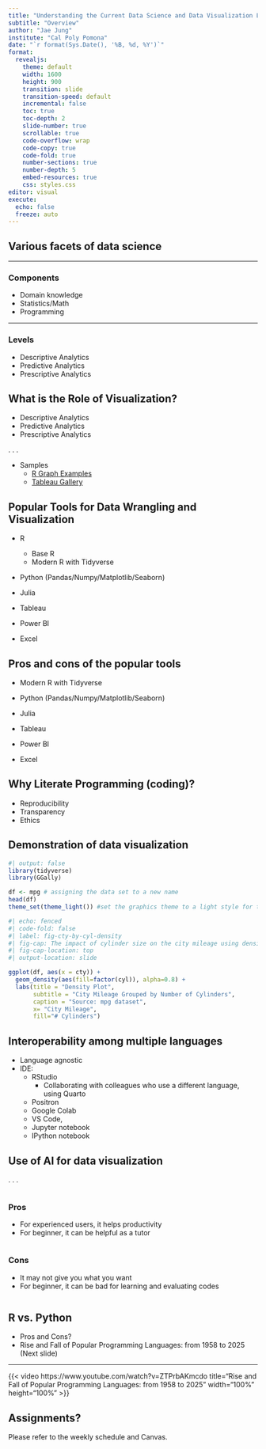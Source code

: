 ```yaml
---
title: "Understanding the Current Data Science and Data Visualization Landscape"
subtitle: "Overview"
author: "Jae Jung"
institute: "Cal Poly Pomona"
date: "`r format(Sys.Date(), '%B, %d, %Y')`"
format: 
  revealjs:
    theme: default
    width: 1600
    height: 900
    transition: slide
    transition-speed: default
    incremental: false
    toc: true
    toc-depth: 2
    slide-number: true
    scrollable: true
    code-overflow: wrap
    code-copy: true
    code-fold: true
    number-sections: true
    number-depth: 5
    embed-resources: true
    css: styles.css
editor: visual
execute: 
  echo: false
  freeze: auto
---
```


## Various facets of data science

------------------------------------------------------------------------

### Components

-   Domain knowledge
-   Statistics/Math
-   Programming

------------------------------------------------------------------------

### Levels

-   Descriptive Analytics
-   Predictive Analytics
-   Prescriptive Analytics

## What is the Role of Visualization?

-   Descriptive Analytics
-   Predictive Analytics
-   Prescriptive Analytics

. . .

-   Samples
    -   [R Graph Examples](https://r-graph-gallery.com/best-r-chart-examples.html)
    -   [Tableau Gallery](https://www.tableau.com/viz-gallery)

## Popular Tools for Data Wrangling and Visualization

::: incremental
-   R

    -   Base R
    -   Modern R with Tidyverse

-   Python (Pandas/Numpy/Matplotlib/Seaborn)

-   Julia

-   Tableau

-   Power BI

-   Excel
:::

## Pros and cons of the popular tools

::: highlight-muted
-   Modern R with Tidyverse

-   Python (Pandas/Numpy/Matplotlib/Seaborn)

-   Julia

-   Tableau

-   Power BI

-   Excel
:::

## Why Literate Programming (coding)?

::: incremental
-   Reproducibility
-   Transparency
-   Ethics
:::

## Demonstration of data visualization

```r
#| output: false
library(tidyverse)
library(GGally)

df <- mpg # assigning the data set to a new name
head(df)
theme_set(theme_light()) #set the graphics theme to a light style for this R session.
```

```r
#| echo: fenced
#| code-fold: false
#| label: fig-cty-by-cyl-density
#| fig-cap: The impact of cylinder size on the city mileage using density plot
#| fig-cap-location: top
#| output-location: slide

ggplot(df, aes(x = cty)) +
  geom_density(aes(fill=factor(cyl)), alpha=0.8) +
  labs(title = "Density Plot",
       subtitle = "City Mileage Grouped by Number of Cylinders",
       caption = "Source: mpg dataset",
       x= "City Mileage",  
       fill="# Cylinders") 
```

## Interoperability among multiple languages

-   Language agnostic
-   IDE:
    -   RStudio
        -   Collaborating with colleagues who use a different language, using Quarto
    -   Positron
    -   Google Colab
    -   VS Code,
    -   Jupyter notebook
    -   IPython notebook

## Use of AI for data visualization

. . .

:::::: columns
::::: incremental
::: column
### Pros

-   For experienced users, it helps productivity
-   For beginner, it can be helpful as a tutor
:::

::: column
### Cons

-   It may not give you what you want
-   For beginner, it can be bad for learning and evaluating codes
:::
:::::
::::::

## R vs. Python

-   Pros and Cons?
-   Rise and Fall of Popular Programming Languages: from 1958 to 2025 (Next slide)

---

{{< video https://www.youtube.com/watch?v=ZTPrbAKmcdo
    title="Rise and Fall of Popular Programming Languages: from 1958 to 2025"
    width="100%" height="100%"
>}}


## Assignments?

::: callout-tip
Please refer to the weekly schedule and Canvas.
:::
